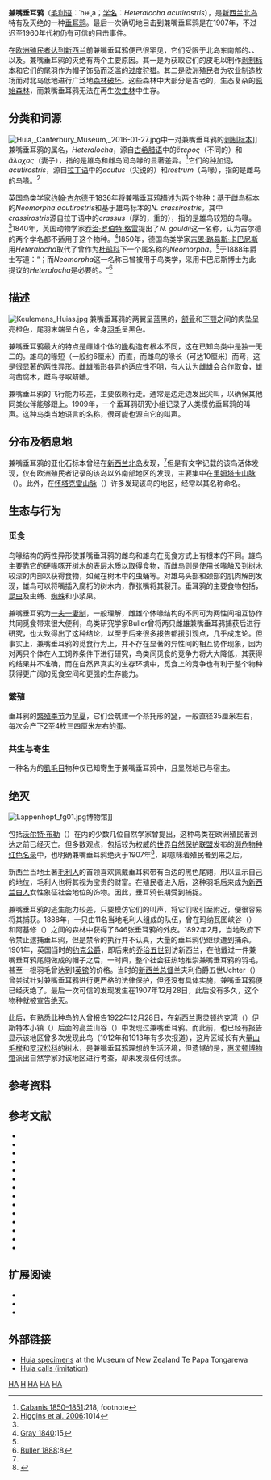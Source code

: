 {{speciesbox
 | name                = 兼嘴垂耳鸦
 | status              = EX
 | status_system       = IUCN3.1
 | status_ref          = <ref name=IUCN>{{IUCN|id=22708091 |title=''Heteralocha acutirostris'' |assessor=BirdLife International |assessor-link=BirdLife International |version=2013.2 |year=2012 }}</ref>
 | extinct             = 1907年
 | image               = Huia Buller.jpg
 | image_alt           = Illustration of two birds on a tree branch
 | image_caption       = 雌鸟（后）和雄鸟（前） <br />
[[Walter_Buller|W. L. Buller]]所著的 ''A History of the Birds of New Zealand''中由[[J._G._Keulemans|J. G. Keulemans]]绘制的插图（1888年）
 | genus               = Heteralocha
 | parent_authority    = [[Jean_Cabanis|Cabanis]], 1851
 | species             = acutirostris
 | authority           = ([[约翰·古尔德|Gould]], 1837)
 | synonyms            = 
''Neomorpha acutirostris'' <small>（雌鸟）</small><br />
''Neomorpha crassirostris'' <small>（雄鸟）</small><br />
''Heteralocha gouldi''
 | range_map           = Heteralocha acutirostris distribution.png
 | range_map_alt       = Map of the North Island of New Zealand coloured light green with dark green stripes from the central mountains to the sea along the east coast to Wellington, and one red and two yellow dots.
 | range_map_caption   = 亮绿：原分布范围<br />暗绿条纹：1840年时的分布范围<br />红：1907年最后一次确认的目击地点<br />黄：之后的未确认目击地点
}}

'''兼嘴垂耳鸦'''（[[毛利语|毛利语]]：ˈhʉiˌa；[[学名|学名]]：''Heteralocha acutirostris''），是[[新西兰|新西兰]][[北岛|北岛]]特有及灭绝的一种[[垂耳鸦科|垂耳鸦]]。最后一次确切地目击到兼嘴垂耳鸦是在1907年，不过迟至1960年代初仍有可信的目击事件。

在[[新西兰历史|欧洲殖民者达到新西兰]]前兼嘴垂耳鸦便已很罕见，它们受限于北岛东南部的{{tsl|en|Ruahine Range|鲁瓦希尼山脉|鲁瓦希尼}}、{{tsl|en|Tararua Range|塔拉鲁瓦山脉|塔拉鲁瓦}}、{{tsl|en|Rimutaka Range|里姆塔卡山脉|里姆塔卡}}以及{{tsl|en|Kaimanawa Range|开马那瓦山脉}}。兼嘴垂耳鸦的灭绝有两个主要原因。其一是为获取它们的皮毛以制作[[剥制|剥制标本]]和它们的尾羽作为帽子饰品而泛滥的[[过度开发|过度狩猎]]。其二是欧洲殖民者为农业制造牧场而对北岛低地进行广泛地[[森林破坏|森林破坏]]。这些森林中大部分是古老的，生态复杂的[[原始森林|原始森林]]，而兼嘴垂耳鸦无法在再生[[次生林|次生林]]中生存。

==分类和词源==
[[File:Huia,_Canterbury_Museum,_2016-01-27.jpg|left]]中一对兼嘴垂耳鸦的[[剥制|剥制标本]]]]
兼嘴垂耳鸦的属名，''Heteralocha''，源自[[古希腊语|古希腊语]]中的''ἕτερος''（不同的）和''ἄλοχος''（妻子），指的是雄鸟和雌鸟间鸟喙的显著差异。<ref name="CabMusHeinThI">[[#JC|Cabanis 1850–1851]]:218, footnote</ref>它们的[[种加词|种加词]]，''acutirostris''，源自[[拉丁语|拉丁语]]中的''acutus''（尖锐的）和''rostrum''（鸟喙），指的是雌鸟的鸟喙。<ref name="HANZAB7A-1014">[[#HANZAB|Higgins et al. 2006]]:1014</ref>

英国鸟类学家[[约翰·古尔德|约翰·古尔德]]于1836年将兼嘴垂耳鸦描述为两个物种：基于雌鸟标本的''Neomorpha acutirostris''和基于雄鸟标本的''N. crassirostris''。其中''crassirostris''源自拉丁语中的''crassus''（厚的，重的），指的是雄鸟较短的鸟喙。<ref name="HANZAB7A-1014"/>1840年，英国动物学家[[乔治·罗伯特·格雷|乔治·罗伯特·格雷]]提出了''N. gouldii''这一名称，认为古尔德的两个学名都不适用于这个物种。<ref name="Gray1840">[[#GRG|Gray 1840]]:15</ref>1850年，德国鸟类学家[[吉恩·路易斯·卡巴尼斯|吉恩·路易斯·卡巴尼斯]]用''Heteralocha''取代了曾作为[[杜鹃科|杜鹃科]]下一个属名称的''Neomorpha''。<ref name="CabMusHeinThI"/>于1888年{{tsl|en|Walter Buller|沃尔特·劳里·布勒}}爵士写道：“；而''Neomorpha''这一名称已曾被用于鸟类学，采用卡巴尼斯博士为此提议的''Heteralocha''是必要的。“<ref name="BullerPpage8">[[#WLB|Buller 1888]]:8</ref>

==描述==
[[File:Keulemans_Huias.jpg|thumb]] 
兼嘴垂耳鸦的两翼呈蓝黑的，[[颔骨|颔骨]]和[[下颚|下颚]]之间的肉坠呈亮橙色，尾羽末端呈白色，全身[[羽毛|羽毛]]呈黑色。

兼嘴垂耳鸦最大的特点是雌雄个体的[[鳥喙|喙]]构造有根本不同，这在已知鸟类中是独一无二的。雄鸟的喙短（一般约6厘米）而直，而雌鸟的喙长（可达10厘米）而弯，这是很显著的[[两性异形|两性异形]]。雌雄嘴形各异的适应性不明，有人认为雌雄会合作取食，雄鸟凿腐木，雌鸟寻取蛴螬。

兼嘴垂耳鸦的飞行能力较差，主要依赖行走。通常是边走边发出尖叫，以确保其他同类伙伴能够跟上。1909年，一个垂耳鸦研究小组记录了人类模仿垂耳鸦的叫声。这种鸟类当地语言的名称，很可能也源自它的叫声。

==分布及栖息地==
兼嘴垂耳鸦的亚化石标本曾经在[[北岛_(新西兰)|新西兰北岛]]发现，<ref name="FGBNZ"/>但是有文字记载的该鸟活体发现，仅有欧洲殖民者记录的该岛以外南部地区的发现，主要集中在[[里姆塔卡山脉|里姆塔卡山脉]]（{{lang|en|Tararua and Rimutaka Ranges}}）。此外，在[[怀塔克雷山脉|怀塔克雷山脉]]（{{lang|en|Waitakere Ranges}}）许多发现该鸟的地区，经常以其名称命名。

== 生态与行为 ==
=== 觅食 ===
鸟喙结构的两性异形使兼嘴垂耳鸦的雌鸟和雄鸟在觅食方式上有根本的不同。雄鸟主要靠它的硬喙啄开树木的表层木质以取得食物，而雌鸟则是使用长喙触及到树木较深的内部以获得食物，如藏在树木中的虫蛹等。对雄鸟头部和颈部的肌肉解剖发现，雄鸟可以将嘴插入腐朽的树木内，靠张嘴将其裂开。垂耳鸦的主要食物包括，[[昆虫|昆虫]]及虫蛹、[[蜘蛛|蜘蛛]]和小浆果。

兼嘴垂耳鸦为[[单配制|一夫一妻制]]，一般理解，雌雄个体喙结构的不同可为两性间相互协作共同觅食带来很大便利，鸟类研究学家Buller曾将两只雌雄兼嘴垂耳鸦捕获后进行研究，也大致得出了这种结论，以至于后来很多报告都援引观点，几乎成定论。但事实上，兼嘴垂耳鸦的觅食行为上，并不存在显著的异性间的相互协作现象，因为对两只个体在人工饲养条件下进行研究，鸟类间觅食的竞争力将大大降低，其获得的结果并不准确，而在自然界真实的生存环境中，觅食上的竞争也有利于整个物种获得更广阔的觅食空间和更强的生存能力。

=== 繁殖 ===
垂耳鸦的[[繁殖季节|繁殖季节]]为[[早夏|早夏]]，它们会筑建一个茶托形的[[窝|窝]]，一般直径35厘米左右，每次会产下2至4枚三四厘米左右的[[蛋|蛋]]。

===共生与寄生===
一种名为''{{tsl|en|Rallicola extinctus}}''的[[虱毛目|虱毛目]]{{tsl|en|Philopteridae|长角羽虱科}}物种仅已知寄生于兼嘴垂耳鸦中，且显然地已与宿主{{tsl|en|Coextinction|共同灭绝}}。

== 绝灭 ==
[[File:Lappenhopf_fg01.jpg|thumb]]博物馆]]

包括[[沃尔特·布勒|沃尔特·布勒]]（{{lang|en|Walter Buller}}）在内的少数几位自然学家曾提出，这种鸟类在欧洲殖民者到达之前已经灭亡。但多数观点，包括较为权威的[[世界自然保护联盟|世界自然保护联盟]]发布的[[濒危物种红色名录|濒危物种红色名录]]中，也明确兼嘴垂耳鸦绝灭于1907年<ref>{{Cite web |url=http://www.iucnredlist.org/search/details.php/9983/all |title=兼嘴垂耳鸦在世界自然保护联盟濒危物种红色名录中的资料 |accessdate=2006-10-26 |archive-date=2007-01-16 |archive-url=https://web.archive.org/web/20070116025533/http://www.iucnredlist.org/search/details.php/9983/all |dead-url=no }}</ref>，即意味着殖民者到来之后。

新西兰当地土著[[毛利人|毛利人]]的首领喜欢佩戴垂耳鸦带有白边的黑色尾翎，用以显示自己的地位，毛利人也将其视为宝贵的财富。在殖民者进入后，这种羽毛后来成为[[新西兰白人|新西兰白人]]女性象征社会地位的饰物。因此，垂耳鸦长期受到捕捉。

兼嘴垂耳鸦的逃生能力较差，只要模仿它们的叫声，将它们吸引至附近，便很容易将其捕获。1888年，一只由11名当地毛利人组成的队伍，曾在玛纳瓦图峡谷（{{lang|en|Manawatu Gorge}}）和阿基修（{{lang|en|Akitio}}）之间的森林中获得了646张垂耳鸦的外皮。1892年2月，当地政府下令禁止逮捕垂耳鸦，但是禁令的执行并不认真，大量的垂耳鸦仍继续遭到捕杀。1901年，英国当时的[[约克公爵|约克公爵]]，即后来的[[乔治五世_(英国)|乔治五世]]到访新西兰，在他戴过一件兼嘴垂耳鸦尾翎做成的帽子之后，一时间，整个社会狂热地推崇兼嘴垂耳鸦的羽毛，甚至一根羽毛曾达到1[[英镑|英镑]]的价格。当时的[[新西兰总督|新西兰总督]]兰夫利伯爵五世Uchter（{{lang|en|Uchter Knox, 5th Earl of Ranfurly}}）曾尝试针对兼嘴垂耳鸦进行更严格的法律保护，但还没有具体实施，兼嘴垂耳鸦便已经灭绝了。最后一次可信的发现发生在1907年12月28日，此后没有多久，这个物种就被宣告[[绝灭|绝灭]]。

此后，有熟悉此种鸟的人曾报告1922年12月28日，在新西兰[[惠灵顿|惠灵顿]]约克湾（{{lang|en|York bay}}）伊斯特本小镇（{{lang|en|Eastbourne}}）后面的高兰山谷（{{lang|en|Gollans valley}}）中发现过兼嘴垂耳鸦。而此前，也已经有报告显示该地区曾多次发现此鸟（1912年和1913年有多次报道），这片区域长有大量[[山毛榉|山毛榉]]和[[罗汉松科|罗汉松科]]的树木，是兼嘴垂耳鸦理想的生活环境，但遗憾的是，[[惠灵顿博物馆|惠灵顿博物馆]]派出自然学家对该地区进行考查，却未发现任何线索。

==参考资料==
{{Reflist|2}}

==参考文献==
* {{cite book |last1=Barrie |first1=Heather |last2=Robertson |first2=Hugh |title=The Field Guide to the Birds of New Zealand |edition=Revised |publisher=Viking |year=2005 |isbn=978-0-14-302040-0 |ref=HBHR}}
* {{cite book |last=Best |first=Elsdon |title=Forest Lore of the Māori |publisher=Te Papa Press |year=2005 |isbn=978-1-877385-01-8 |ref=Best}}
* {{cite book |last=Buller |first=Walter Lawry|year=1888|title=A History of the Birds of New Zealand |edition=2nd |publisher=Walter Buller |location=London |ref=WLB}}
* {{cite book |title=Verzeichniss der ornithologischen Sammlung des Oberamtmann Ferdinand Heine auf Gut St. Burchard vor Halberstadt. Mit kritischen Anmerkungen und Beschreibung der neuen Arten. I. Theil, die Singvögel enthalthend |last=Cabanis |first=Jean |year=1850–1851 |publisher=Museum Heineanum |location=Berlin |url=https://books.google.com/books?id=M_sYAAAAYAAJ&pg=PA218 |ref=JC |access-date=2019-11-13 |archive-date=2014-09-30 |archive-url=https://web.archive.org/web/20140930174714/http://books.google.com/books?id=M_sYAAAAYAAJ&pg=PA218 |dead-url=no }}
* {{cite book |title=Extinct Birds; Foreword by The Hon. Miriam Rothschild|last=Fuller |first=Errol |year=1987 |publisher=Viking/Rainbird |location=London|pages=229–33 |ref=FULLER}}
* {{cite book |title=A list of the genera of birds, with their synonyma, and an indication of the typical species of each genus |last=Gray |first=George Robert |year=1840 |publisher=R. and J.E. Taylor |location=London |url=https://books.google.com/books?id=iYk-AAAAcAAJ&pg=PA15 |ref=GRG |access-date=2019-11-13 |archive-date=2014-09-25 |archive-url=https://web.archive.org/web/20140925165156/http://books.google.com/books?id=iYk-AAAAcAAJ&pg=PA15 |dead-url=no }}
* {{cite book |title=Handbook of Australian, New Zealand and Antarctic Birds. Volume 7: Boatbill to Starlings, Part A: Boatbill to Larks |editor1-last=Higgins |editor1-first=Peter Jeffrey |editor2-last=Peter |editor2-first=John M |editor3-last=Cowling |editor3-first=SJ |year=2006 |publisher=Oxford University Press |location=Melbourne |isbn=978-0-19-553996-7 |ref=HANZAB|title-link=Handbook of Australian, New Zealand and Antarctic Birds }}
* {{cite book |title=The Penguin Natural World of New Zealand |url=https://archive.org/details/penguinnaturalwo0000hutc |last=Hutching |first=Gerard |year=2004 |publisher=Penguin |location=Auckland |isbn= |page= |ref=GH}}
* {{cite book|author=Wilson, Kerry-Jayne |title=Flight of the Huia: Ecology and Conservation of New Zealand's Frogs, Reptiles, Birds and Mammals|publisher=Canterbury University Press|location=Christchurch, New Zealand|year=2004|isbn=978-0-908812-52-3|ref=KJW}}
* {{cite book |last1=Morris |first1=Rod |last2=Smith |first2=Hal |year=1995 |title=Wild South: Saving New Zealand's Endangered Birds |url=https://archive.org/details/wildsouthsavingn0000morr |edition=2nd |publisher=Random House |location=New Zealand |isbn=978-1-86941-043-8 |ref=RMHS}}
* {{cite book |last=Orbell |first=Margaret Rose |title=Traditional Maori Stories |publisher=Reed |location=Birkenhead, Auckland |year=1992 |isbn=978-0-7900-0534-8 |ref=MRO}}
* {{cite book |first=Murdoch |last=Riley |title=Māori Bird Lore: An introduction |publisher=Viking Sevenseas |location=NZ |year=2001 |isbn=978-0-85467-100-7}}
* {{cite book|author1=Tennyson, A. |author2=Martinson, P. |year=2006|title=Extinct Birds of New Zealand|publisher=Te Papa Press|location=Wellington, New Zealand| isbn=978-0-909010-21-8 |ref=ATPM}}
* {{cite book|author1=Worthy, Trevor H. |author2=Holdaway, Richard N. |title=The Lost World of the Moa: Prehistoric Life in New Zealand|publisher=Canterbury University Press|location=Christchurch, New Zealand|year=2002|isbn=978-0-253-34034-4|ref=worhol}}

==扩展阅读==
* {{cite book|author1=Gill, B. |author2=Martinson, P. |year=1991|title=New Zealand's Extinct Birds|publisher=Random Century|location=Auckland|isbn=978-1-86941-147-3}}
* {{cite journal|author=Lambert, D.M.|author2=Shepherd, L.D.|author3=Huynen, L.|author4=Beans-Picón, G.|author5=Walter, G.H.|author6=Millar, C.D.|year=2009|title=The Molecular Ecology of the Extinct New Zealand Huia|journal=PLoS ONE|pmid=19946368|volume=4|issue=11|pmc=2777306|pages=e8019|doi=10.1371/journal.pone.0008019|editor1-last=Cordaux|editor1-first=Richard|bibcode=2009PLoSO...4.8019L}}
* {{cite journal | last = Monson | first = Clark S. | title = Cultural Constraints and Corrosive Colonization: Western Commerce in Aotearoa/New Zealand and the Extinction of the Huia (Heteralocha acutirostris) | journal = Pacific Studies | volume = 28 | issue = 1/2 | pages = 68–93 | year = 2005 | url = https://ojs.lib.byu.edu/spc/index.php/PacificStudies/article/view/10304/9950 | issn = 0275-3596 | dead-url = yes | archiveurl = https://web.archive.org/web/20120415125107/https://ojs.lib.byu.edu/spc/index.php/PacificStudies/article/view/10304/9950 | archivedate = 2012-04-15 | access-date = 2019-11-13 }}

==外部链接==
{{Commons|Heteralocha acutirostris}}
* [http://collections.tepapa.govt.nz/Taxon.aspx?irn=16405 Huia specimens] {{Wayback|url=http://collections.tepapa.govt.nz/Taxon.aspx?irn=16405 |date=20100522111607 }} at the Museum of New Zealand Te Papa Tongarewa
* [http://www.teara.govt.nz/en/extinctions/6/3/2 Huia calls (imitation)] {{Wayback|url=http://www.teara.govt.nz/en/extinctions/6/3/2 |date=20121020173248 }}

{{taxonbar}}

[[Category:IUCN紅色名錄絕滅物種|HA]]
[[Category:垂耳鴉科|H]]
[[Category:已滅絕鳥類|HA]]
[[Category:紐西蘭鳥類|HA]]
[[Category:单种属鸟类|HA]]